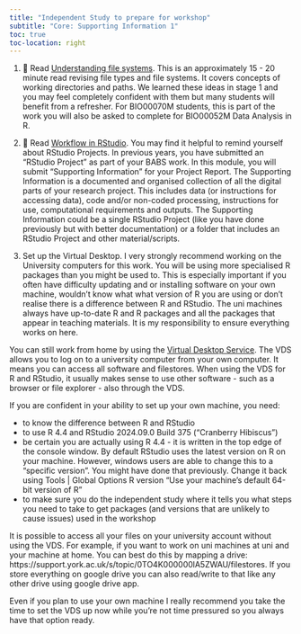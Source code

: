 ```yaml
---
title: "Independent Study to prepare for workshop"
subtitle: "Core: Supporting Information 1"
toc: true
toc-location: right
---
```


1.  📖 Read  [Understanding file systems](https://3mmarand.github.io/comp4biosci/file_systems.html). This is an approximately 15 - 20 minute read revising file types and file systems. It covers concepts of working directories and paths. We learned these ideas in stage 1 and you may feel completely confident with them but many students will benefit from a refresher. For BIO00070M students, this is part of the work you will also be asked to complete for BIO00052M Data Analysis in R.

2.  📖 Read [Workflow in RStudio](https://3mmarand.github.io/comp4biosci/workflow_rstudio.html). You may find it helpful to remind yourself about RStudio Projects. In previous years, you have submitted an "RStudio Project" as part of your BABS work. In this module, you will submit "Supporting Information" for your Project Report. The Supporting Information is a documented and organised collection of all the digital parts of your research project. This includes data (or instructions for accessing data), code and/or non-coded processing, instructions for use, computational requirements and outputs. The Supporting Information could be a single RStudio Project (like you have done previously but with better documentation) or a folder that includes an RStudio Project and other material/scripts.

3.  Set up the Virtual Desktop. I very strongly recommend working on 
the University computers for this work. You will be using more specialised R 
packages than you might be used to. This is especially important if you often 
have difficulty updating and or installing software on your own machine,
wouldn't know what what version of R you are using or don't realise 
there is a difference between R and RStudio. The uni machines always
have up-to-date R and R packages and all the packages that appear in 
teaching materials. It is my responsibility to ensure everything works on here.

You can still work from home by using the [Virtual Desktop Service](https://www.york.ac.uk/it-services/tools/vds/). The VDS allows you 
to log on to a university computer from your own computer. It means you can 
access all software and filestores. When using the VDS for R and RStudio, 
it usually makes sense to use other software - such as a browser or file
explorer - also through the VDS.  

If you are confident in your ability to set up your own machine, you need:

-   to know the difference between R and RStudio
-   to use R 4.4 and RStudio 2024.09.0 Build 375 ("Cranberry Hibiscus")
-   be certain you are actually using R 4.4 - it is written in the top edge
    of the console window. By default RStudio uses the latest version on 
    R on your machine. However, windows users are able to change this 
    to a "specific version". You might have done that previously. Change it 
    back using Tools | Global Options R version "Use your machine's default 
    64-bit version of R"
- to make sure you do the independent study where it tells you what steps 
  you need to take to get packages (and versions that are unlikely to 
  cause issues) used in the workshop

It is possible to access all your files on your university account without 
using the VDS. For example, if you want to work on uni machines at uni 
and your machine at home. You can best do this by mapping a drive: https://support.york.ac.uk/s/topic/0TO4K000000lA5ZWAU/filestores.
If you store everything on google drive you can also read/write to that 
like any other drive using google drive app.


Even if you plan to use your own machine I really recommend you take 
the time to set the VDS up now while you're not time pressured so you always have that option ready.